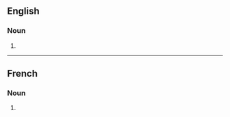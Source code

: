 ==English==

===Noun===
{{head|en|noun form}}

# {{plural of|en|inflammation}}

----

==French==

===Noun===
{{head|fr|noun form|g=f}}

# {{plural of|fr|inflammation}}